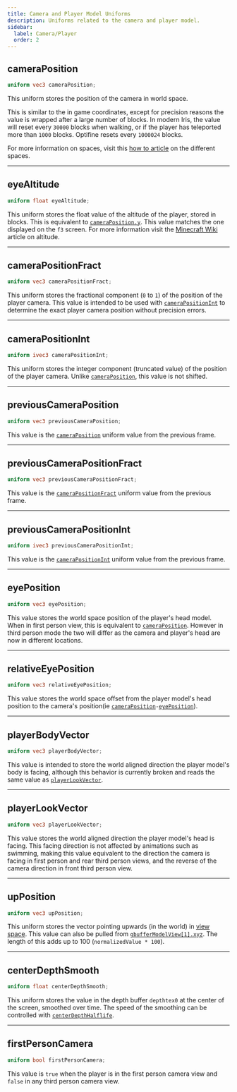 ```yaml
---
title: Camera and Player Model Uniforms
description: Uniforms related to the camera and player model.
sidebar:
  label: Camera/Player
  order: 2
---
```



## cameraPosition
```glsl
uniform vec3 cameraPosition;
```
This uniform stores the position of the camera in world space.

This is similar to the in game coordinates, except for precision reasons the value is wrapped after a large number of blocks. In modern Iris, the value will reset every `30000` blocks when walking, or if the player has teleported more than `1000` blocks. Optifine resets every `1000024` blocks.

For more information on spaces, visit this [how to article](/how_to/spaces) on the different spaces.

----------------


## eyeAltitude
```glsl
uniform float eyeAltitude;
```
This uniform stores the float value of the altitude of the player, stored in blocks. This is equivalent to [`cameraPosition.y`](/reference/uniforms/camera#cameraposition). This value matches the one displayed on the `f3` screen. For more information visit the [Minecraft Wiki](https://minecraft.wiki/w/Altitude) article on altitude.

----------------


## cameraPositionFract <Badge text="Iris Exclusive" variant="tip" size="medium" />
```glsl
uniform vec3 cameraPositionFract;
```
This uniform stores the fractional component (`0` to `1`) of the position of the player camera. This value is intended to be used with [`cameraPositionInt`](/reference/uniforms/camera#camerapositionint) to determine the exact player camera position without precision errors.

----------------


## cameraPositionInt <Badge text="Iris Exclusive" variant="tip" size="medium" />
```glsl
uniform ivec3 cameraPositionInt;
```
This uniform stores the integer component (truncated value) of the position of the player camera. Unlike [`cameraPosition`](/reference/uniforms/camera#cameraposition), this value is not shifted.

----------------


## previousCameraPosition
```glsl
uniform vec3 previousCameraPosition;
```
This value is the [`cameraPosition`](/reference/uniforms/camera#cameraposition) uniform value from the previous frame.

----------------


## previousCameraPositionFract <Badge text="Iris Exclusive" variant="tip" size="medium" />
```glsl
uniform vec3 previousCameraPositionFract;
```
This value is the [`cameraPositionFract`](/reference/uniforms/camera#camerapositionfract) uniform value from the previous frame.

----------------


## previousCameraPositionInt <Badge text="Iris Exclusive" variant="tip" size="medium" />
```glsl
uniform ivec3 previousCameraPositionInt;
```
This value is the [`cameraPositionInt`](/reference/uniforms/camera#camerapositionint) uniform value from the previous frame.

----------------


## eyePosition <Badge text="Iris Exclusive" variant="tip" size="medium" />
```glsl
uniform vec3 eyePosition;
```
This value stores the world space position of the player's head model. When in first person view, this is equivalent to [`cameraPosition`](/reference/uniforms/camera#cameraposition). However in third person mode the two will differ as the camera and player's head are now in different locations.

----------------


## relativeEyePosition <Badge text="Iris Exclusive" variant="tip" size="medium" />
```glsl
uniform vec3 relativeEyePosition;
```
This value stores the world space offset from the player model's head position to the camera's position(ie [`cameraPosition`](/reference/uniforms/camera#cameraposition)`-`[`eyePosition`](/reference/uniforms/camera#eyeposition)).

----------------


## playerBodyVector <Badge text="Iris Exclusive" variant="tip" size="medium" />
```glsl
uniform vec3 playerBodyVector;
```
This value is intended to store the world aligned direction the player model's body is facing, although this behavior is currently broken and reads the same value as [`playerLookVector`](/reference/uniforms/camera#playerlookvector).

----------------


## playerLookVector <Badge text="Iris Exclusive" variant="tip" size="medium" />
```glsl
uniform vec3 playerLookVector;
```
This value stores the world aligned direction the player model's head is facing. This facing direction is not affected by animations such as swimming, making this value equivalent to the direction the camera is facing in first person and rear third person views, and the reverse of the camera direction in front third person view.

----------------


## upPosition
```glsl
uniform vec3 upPosition;
```
This uniform stores the vector pointing upwards (in the world) in [view space](/how_to/spaces). This value can also be pulled from [`gbufferModelView[1].xyz`](/reference/uniforms/matrices/gbuffermodelview). The length of this adds up to 100 (`normalizedValue * 100`).

----------------


## centerDepthSmooth
```glsl
uniform float centerDepthSmooth;
```
This uniform stores the value in the depth buffer `depthtex0` at the center of the screen, smoothed over time. The speed of the smoothing can be controlled with [`centerDepthHalflife`](/reference/constants/centerdepthhalflife).

----------------


## firstPersonCamera
```glsl
uniform bool firstPersonCamera;
```
This value is `true` when the player is in the first person camera view and `false` in any third person camera view.